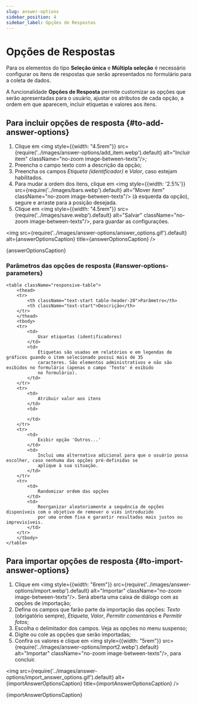 ```yaml
---
slug: answer-options
sidebar_position: 4
sidebar_label: Opções de Respostas
---
```


# Opções de Respostas

Para os elementos do tipo **Seleção única** e **Múltipla seleção** é necessário configurar os itens de respostas que
serão apresentados no formulário para a coleta de dados.

A funcionalidade **Opções de Resposta** permite customizar as opções que serão apresentadas para o usuário, ajustar
os atributos de cada opção, a ordem em que aparecem, incluir etiquetas e valores aos itens.

## Para incluir opções de resposta {#to-add-answer-options}
1. Clique em <img style={{width: "4.5rem"}} src={require('../images/answer-options/add_item.webp').default}
alt="Incluir item" className="no-zoom image-between-texts"/>;
2. Preencha o campo texto com a descrição da opção;
3. Preencha os campos *Etiqueta (identificador)* e *Valor*, caso estejam habilitados.
4. Para mudar a ordem dos itens, clique em <img style={{width: '2.5%'}} src={require('../images/bars.webp').default}
alt="Mover item" className="no-zoom image-between-texts"/> (à esquerda da opção), segure e arraste para a posição desejada.
5. Clique em <img style={{width: "4.5rem"}} src={require('../images/save.webp').default}
alt="Salvar" className="no-zoom image-between-texts"/>, para guardar as configurações.

<img
    src={require('../images/answer-options/answer_options.gif').default}
    alt={answerOptionsCaption}
    title={answerOptionsCaption}
/>
<p className="image-caption">{answerOptionsCaption}</p>

### Parâmetros das opções de resposta {#answer-options-parameters}

````mdx-code-block
<table className="responsive-table">
    <thead>
    <tr>
        <th className="text-start table-header-20">Parâmetro</th>
        <th className="text-start">Descrição</th>
    </tr>
    </thead>
    <tbody>
    <tr>
        <td>
            Usar etiquetas (identificadores)
        </td>
        <td>
            Etiquetas são usadas em relatórios e em legendas de gráficos guando o item selecionado possui mais de 35
            caracteres. São elementos administrativos e não são exibidos no formulário (apenas o campo 'Texto' é exibido
            no formulário).
        </td>
    </tr>
    <tr>
        <td>
            Atribuir valor aos itens
        </td>
        <td>

        </td>
    </tr>
    <tr>
        <td>
            Exibir opção 'Outros...'
        </td>
        <td>
            Inclui uma alternativa adicional para que o usuário possa escolher, caso nenhuma das opções pré-definidas se
            aplique à sua situação.
        </td>
    </tr>
    <tr>
        <td>
            Randomizar ordem das opções
        </td>
        <td>
            Reorganizar aleatoriamente a sequência de opções disponíveis com o objetivo de remover o viés introduzido
            por uma ordem fixa e garantir resultados mais justos ou imprevisíveis.
        </td>
    </tr>
    </tbody>
</table>
````

## Para importar opções de resposta {#to-import-answer-options}
1. Clique em <img style={{width: "6rem"}} src={require('../images/answer-options/import.webp').default}
alt="Importar" className="no-zoom image-between-texts"/>. Será aberta uma caixa de diálogo com as opções de importação;
2. Defina os campos que farão parte da importação das opções: *Texto* (obrigatório sempre), *Etiqueta*, *Valor*, *Permitir comentários* e *Permitir fotos*;
3. Escolha o delimitador dos campos. Veja as opções no menu suspenso;
4. Digite ou cole as opções que serão importadas;
5. Confira os valores e clique em <img style={{width: "5rem"}} src={require('../images/answer-options/import2.webp').default}
alt="Importar" className="no-zoom image-between-texts"/>, para concluir.

<img
    src={require('../images/answer-options/import_answer_options.gif').default}
    alt={importAnswerOptionsCaption}
    title={importAnswerOptionsCaption}
/>
<p className="image-caption">{importAnswerOptionsCaption}</p>
